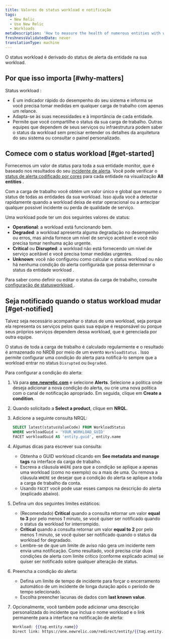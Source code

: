 ```yaml
---
title: Valores de status workload e notificação
tags:
  - New Relic
  - Use New Relic
  - Workloads
metaDescription: 'How to measure the health of numerous entities with workload status, and alert on workload status.'
freshnessValidatedDate: never
translationType: machine
---
```


O status workload é derivado do status de alerta da entidade na sua workload.

## Por que isso importa [#why-matters]

Status workload :

* É um indicador rápido do desempenho do seu sistema e informa se você precisa tomar medidas em qualquer carga de trabalho com apenas um relance.
* Adapta-se às suas necessidades e à importância de cada entidade.
* Permite que você compartilhe o status da sua carga de trabalho. Outras equipes que dependem de seus serviços ou infraestrutura podem saber o status da workload sem precisar entender os detalhes da arquitetura do seu sistema ou consultar o painel personalizado.

## Comece com o status workload [#get-started]

Fornecemos um valor de status para toda a sua entidade monitor, que é baseado nos resultados do seu [incidente de alerta](/docs/alerts). Você pode verificar o [status de alerta codificado por cores](/docs/alerts/new-relic-alerts/configuring-alert-policies/identify-entities-without-alert-policies#colors) para cada entidade na visualização <DNT>**All entities**</DNT> .

Com a carga de trabalho você obtém um valor único e global que resume o status de todas as entidades da sua workload. Isso ajuda você a detectar rapidamente quando a workload deixa de estar operacional ou a antecipar qualquer possível incidente ou perda de qualidade de serviço.

Uma workload pode ter um dos seguintes valores de status:

* <DNT>**Operational**</DNT>: a workload está funcionando bem.
* <DNT>**Degraded**</DNT>: a workload apresenta alguma degradação no desempenho ou erros, mas ainda fornece um nível de serviço aceitável e você não precisa tomar nenhuma ação urgente.
* <DNT>**Critical**</DNT> ou <DNT>**Disrupted**</DNT>: a workload não está fornecendo um nível de serviço aceitável e você precisa tomar medidas urgentes.
* <DNT>**Unknown**</DNT>: você não configurou como calcular o status workload ou não há nenhuma condição do alerta configurada que possa determinar o status da entidade workload .

Para saber como definir ou editar o status da carga de trabalho, consulte [configuração de statusworkload ](/docs/workload-status-configuration).

## Seja notificado quando o status workload mudar [#get-notified]

Talvez seja necessário acompanhar o status de uma workload, seja porque ela representa os serviços pelos quais sua equipe é responsável ou porque seus próprios serviços dependem dessa workload, que é gerenciada por outra equipe.

O status de toda a carga de trabalho é calculado regularmente e o resultado é armazenado no NRDB por meio de um evento `WorkloadStatus` . Isso permite configurar uma condição do alerta para notificá-lo sempre que a workload entrar no status `Disrupted` ou `Degraded`.

Para configurar a condição do alerta:

1. Vá para <DNT>**[one.newrelic.com](https://one.newrelic.com/all-capabilities)**</DNT> e selecione <DNT>**Alerts**</DNT>. Selecione a política onde deseja adicionar a nova condição do alerta, ou crie uma nova política com o canal de notificação apropriado. Em seguida, clique em <DNT>**Create a condition**</DNT>.

2. Quando solicitado a <DNT>**Select a product**</DNT>, clique em <DNT>**NRQL**</DNT>.

3. Adicione a seguinte consulta NRQL:

   ```sql
   SELECT latest(statusValueCode) FROM WorkloadStatus 
   WHERE workloadGuid = 'YOUR_WORKLOAD_GUID' 
   FACET workloadGuid AS 'entity.guid', entity.name
   ```

4. Algumas dicas para escrever sua consulta:

   * Obtenha o GUID workload clicando em <DNT>**See metadata and manage tags**</DNT> na interface da carga de trabalho.
   * Escreva a cláusula `WHERE` para que a condição se aplique a apenas uma workload (como no exemplo) ou a mais de uma. Ou remova a cláusula `WHERE` se desejar que a condição do alerta se aplique a toda a carga de trabalho da conta.
   * Usando `FACET` você pode usar esses campos na descrição do alerta (explicado abaixo).

5. Defina um dos seguintes limites estáticos:

   * (Recomendado) <DNT>**Critical**</DNT> quando a consulta retornar um valor <DNT>**equal to 3**</DNT> por pelo menos 1 minuto, se você quiser ser notificado quando o status da workload for interrompido.
   * <DNT>**Critical**</DNT> quando a consulta retornar um valor <DNT>**equal to 2**</DNT> por pelo menos 1 minuto, se você quiser ser notificado quando o status da workload for degradado.
   * Lembre-se de que um limite de aviso não gera um incidente nem envia uma notificação. Como resultado, você precisa criar duas condições de alerta com limite crítico (conforme explicado acima) se quiser ser notificado sobre qualquer alteração de status.

6. Preencha a condição do alerta:

   * Defina um limite de tempo de incidente para forçar o encerramento automático de um incidente de longa duração após o período de tempo selecionado.
   * Escolha preencher lacunas de dados com <DNT>**last known value**</DNT>.

7. Opcionalmente, você também pode adicionar uma descrição personalizada do incidente que inclua o nome workload e o link permanente para a interface na notificação de alerta:

   ```handlebars
   Workload: {{tag.entity.name}}
   Direct link: https://one.newrelic.com/redirect/entity/{{tag.entity.guid}}
   ```